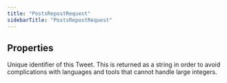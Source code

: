 ```yaml
---
title: "PostsRepostRequest"
sidebarTitle: "PostsRepostRequest"
---
```


## Properties

<ResponseField name="tweetId" type="string">
Unique identifier of this Tweet. This is returned as a string in order to avoid complications with languages and tools that cannot handle large integers.
</ResponseField>



